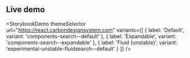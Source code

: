 ## Live demo

<StorybookDemo
  themeSelector
  url="https://react.carbondesignsystem.com"
  variants={[
    {
      label: 'Default',
      variant: 'components-search--default'
    },
    {
      label: 'Expandable',
      variant: 'components-search--expandable'
    },
    {
      label: 'Fluid (unstable)',
      variant: 'experimental-unstable-fluidsearch--default'
    }
  ]}
/>
